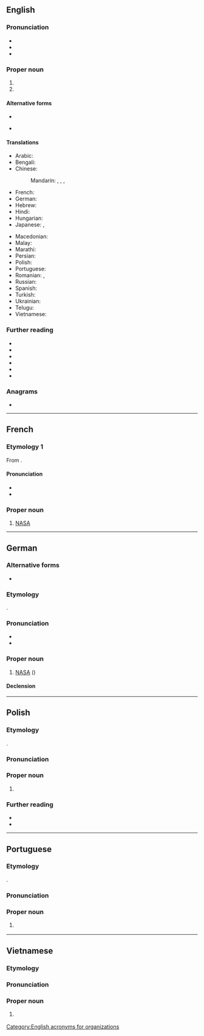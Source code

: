 {{also|nasa|Nasa|naša|nãsã|näsa|nașă}}
==English==

===Pronunciation===
* {{IPA|en|/ˈnæsə/}}
* {{audio|en|LL-Q1860 (eng)-Vealhurl-NASA.wav|Audio (Southern England)}}
* {{rhymes|en|æsə|s=2}}

===Proper noun===
{{en-proper noun}}

# {{acronym of|en|{{w|National Aeronautics and Space Administration}}}}
# {{acronym of|en|{{w|National Auto Sport Association}}}}

====Alternative forms====
* {{alter|en|N.A.S.A.}}
* {{sense|space agency}} {{alter|en|Nasa||British, Australian, New Zealand English variant}}

====Translations====
{{trans-top|National Aeronautics and Space Administration}}
* Arabic: {{t|ar|نَاسَا|f}}
* Bengali: {{t|bn|নাসা}}
* Chinese:
*: Mandarin: {{t|cmn|國家航空航天局|sc=Hani}}, {{t|cmn|国家航空航天局|tr=Guójiā Hángkōng Hángtiānjú|sc=Hani}}, {{qualifier|Taiwan}} {{t|cmn|國家航空暨太空總署|sc=Hani}}, {{t|cmn|国家航空暨太空总署|tr=Guójiā Hángkōng jì Tàikōng Zǒngshǔ|sc=Hani}}
* French: {{t+|fr|NASA|f}}
* German: {{t+|de|NASA|f}}
* Hebrew: {{t|he|אס״א}}
* Hindi: {{t+|hi|नासा}}
* Hungarian: {{t+|hu|NASA}}
* Japanese: {{t|ja|米航空宇宙局|tr=べいこうくううちゅうきょく, Bei Kōkū Uchūkyoku}}, {{t|ja|アメリカ航空宇宙局|tr=あめりかこうくううちゅうきょく, Amerika Kōkū Uchūkyoku}}
{{trans-mid}}
* Macedonian: {{t|mk|НАСА|f}}
* Malay: {{t|ms|Pentadbiran Aeronautik dan Angkasa Lepas Kebangsaan Amerika}}
* Marathi: {{t|mr|नासा}}
* Persian: {{t|fa|ناسا|tr=nâsâ}}
* Polish: {{t+|pl|NASA|f}}
* Portuguese: {{t+|pt|NASA|f}}
* Romanian: {{t+|ro|NASA|f}}, {{t|ro|Asociația Americană de Aeronautică și Spațiu|f}}
* Russian: {{t+|ru|НА́СА|f|n}}
* Spanish: {{t+|es|NASA|f}}
* Turkish: {{t+|tr|NASA}}
* Ukrainian: {{t|uk|НАСА|f|n}}
* Telugu: {{t|te|నాసా}}
* Vietnamese: {{t+|vi|NASA}}
{{trans-bottom}}

===Further reading===
* {{R:OneLook}}
* {{R:MWO}}
* {{R:Collins}}
* {{R:Macmillan}}
* {{R:Cambridge}}
* {{R:Britannica Dictionary}}

===Anagrams===
* {{anagrams|en|a=aans|ANAs|Naas|Saan|anas|ansa}}

[[Category:English acronyms for organizations]]

----

==French==

===Etymology 1===
From {{bor|fr|en|NASA}}.

====Pronunciation====
* {{fr-IPA}}
* {{rhymes|fr|za|s=2}}

===Proper noun===
{{fr-proper noun|f}}

# [[#English|NASA]] 

----

==German==

===Alternative forms===
* {{alter|de|Nasa}}

===Etymology===
{{bor+|de|en|NASA}}.

===Pronunciation===
* {{IPA|de|/ˈnaːza/}}
* {{audio|de|De-NASA.ogg|Audio}}

===Proper noun===
{{de-proper noun|f}}

# {{lb|de|with definite article}} [[#English|NASA]] ({{abbreviation of|de|[[National Aeronautics and Space Administration]]|nocap=1|nodot=1}})

====Declension====
{{de-ndecl|f.sg}}

----

==Polish==
{{wp|lang=pl}}

===Etymology===
{{obor|pl|en|NASA}}.

===Pronunciation===
{{pl-p|a=LL-Q809 (pol)-Olaf-NASA.wav}}

===Proper noun===
{{pl-proper noun|f|indecl=yes}}

# {{l|en|NASA}}

===Further reading===
* {{R:pl:WSJP}}
* {{R:pl:PWN}}

{{cln|pl|initialisms}}
{{C|pl|Organizations}}

----

==Portuguese==

===Etymology===
{{obor|pt|en|NASA}}.

===Pronunciation===
{{pt-IPA}}

===Proper noun===
{{pt-proper noun|f}}

# {{l|en|NASA}} {{gloss|acronym of [[National Aeronautics and Space Administration]]}}

----

==Vietnamese==

===Etymology===
{{obor|vi|en|NASA}}

===Pronunciation===
{{vi-pron|na-za|na-xa}}

===Proper noun===
{{vi-propn}}

# {{l|en|NASA}} {{gloss|acronym of [[National Aeronautics and Space Administration]]}}